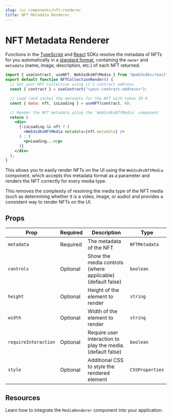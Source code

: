 ```yaml
---
slug: /ui-components/nft-renderer
title: NFT Metadata Renderer
---
```



# NFT Metadata Renderer

Functions in the [TypeScript](/typescript) and [React](/react) SDKs resolve the metadata of NFTs for you automatically
in a [standard format](http://localhost:3000/typescript/sdk.nftmetadataowner#nftmetadataowner-type),
containing the `owner` and `metadata` (name, image, description, etc.) of each NFT returned.

```jsx
import { useContract, useNFT, Web3sdksNftMedia } from "@web3sdks/react";
export default function NFTCollectionRender() {
  // Get your NFT Collection using it's contract address
  const { contract } = useContract("<your-contract-address>");

  // Load (and cache) the metadata for the NFT with token ID 0
  const { data: nft, isLoading } = useNFT(contract, 0);

  // Render the NFT metadata using the `Web3sdksNftMedia` component
  return (
    <div>
      {!isLoading && nft ? (
        <Web3sdksNftMedia metadata={nft.metadata} />
      ) : (
        <p>Loading...</p>
      )}
    </div>
  );
}
```

This allows you to easily render NFTs on the UI using the `Web3sdksNftMedia` component, which accepts this metadata format
as a parameter and renders the NFT correctly for every media type.

This removes the complexity of resolving the media type of the NFT media (such as determining whether it is a video, image, or audio) and
provides a consistent way to render NFTs on the UI.

<div className="row" style={{ marginBottom: 24 }}>
  <div className="col col--12" style={{ marginTop: 8 }}>
    <QuickstartCard
      name="Example: Render All the NFTs in an NFT Collection"
      link="https://contract-hub.web3sdks-template.com/nft-collection"
      image="/assets/icons/education.png"
    />
  </div>
</div>

## Props

| Prop                 | Required | Description                                                 | Type            |
| -------------------- | -------- | ----------------------------------------------------------- | --------------- |
| `metadata`           | Required | The metadata of the NFT                                     | `NFTMetadata`   |
| `controls`           | Optional | Show the media controls (where applicable) (default false)  | `boolean`       |
| `height`             | Optional | Height of the element to render                             | `string`        |
| `width`              | Optional | Width of the element to render                              | `string`        |
| `requireInteraction` | Optional | Require user interaction to play the media. (default false) | `boolean`       |
| `style`              | Optional | Additional CSS to style the rendered element                | `CSSProperties` |

## Resources

Learn how to integrate the `MediaRenderer` component into your application.

<div className="row" style={{ marginBottom: 24 }}>
  <div className="col col--12" style={{ padding: 8 }}>
    <QuickstartCard
      name="Guide: Render NFT Metadata In a React App"
      link="https://blog.web3sdks.com/guides/how-to-render-nft-metadata-in-a-react-app-using-web3sdksnftmedia/"
      image="/assets/icons/education.png"
    />
  </div>
</div>
